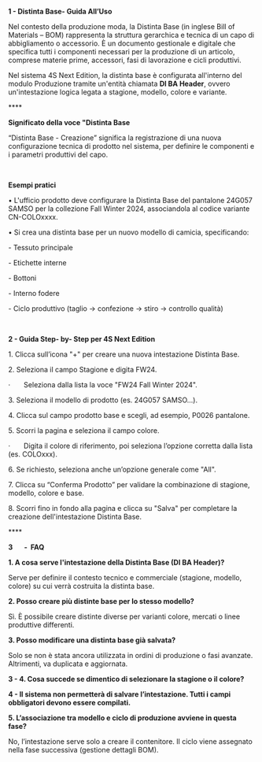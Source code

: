 **1 - Distinta Base- Guida All’Uso**

Nel contesto della produzione moda, la Distinta Base (in inglese Bill of Materials – BOM) rappresenta la struttura gerarchica e tecnica di un capo di abbigliamento o accessorio. È un documento gestionale e digitale che specifica tutti i componenti necessari per la produzione di un articolo, comprese materie prime, accessori, fasi di lavorazione e cicli produttivi.

Nel sistema 4S Next Edition, la distinta base è configurata all'interno del modulo Produzione tramite un'entità chiamata **DI BA Header**, ovvero un'intestazione logica legata a stagione, modello, colore e variante.

**** 

**Significato della voce "Distinta Base**

“Distinta Base - Creazione” significa la registrazione di una nuova configurazione tecnica di prodotto nel sistema, per definire le componenti e i parametri produttivi del capo.

 

**Esempi pratici**

• L'ufficio prodotto deve configurare la Distinta Base del pantalone 24G057 SAMSO per la collezione Fall Winter 2024, associandola al codice variante CN-COLOxxxx.

• Si crea una distinta base per un nuovo modello di camicia, specificando:

\- Tessuto principale

\- Etichette interne

\- Bottoni

\- Interno fodere

\- Ciclo produttivo (taglio → confezione → stiro → controllo qualità)

 

**2 - Guida Step- by- Step per 4S Next Edition**

1\. Clicca sull’icona "+" per creare una nuova intestazione Distinta Base.

2\. Seleziona il campo Stagione e digita FW24.

·       Seleziona dalla lista la voce "FW24 Fall Winter 2024".

3\. Seleziona il modello di prodotto (es. 24G057 SAMSO...).

4\. Clicca sul campo prodotto base e scegli, ad esempio, P0026 pantalone.

5\. Scorri la pagina e seleziona il campo colore.

·       Digita il colore di riferimento, poi seleziona l’opzione corretta dalla lista (es. COLOxxx).

6\. Se richiesto, seleziona anche un’opzione generale come "All".

7\. Clicca su “Conferma Prodotto” per validare la combinazione di stagione, modello, colore e base.

8\. Scorri fino in fondo alla pagina e clicca su "Salva" per completare la creazione dell'intestazione Distinta Base.

**** 

**3       -  FAQ**

**1. A cosa serve l'intestazione della Distinta Base (DI BA Header)?**

Serve per definire il contesto tecnico e commerciale (stagione, modello, colore) su cui verrà costruita la distinta base.

**2. Posso creare più distinte base per lo stesso modello?**

Sì. È possibile creare distinte diverse per varianti colore, mercati o linee produttive differenti.

**3. Posso modificare una distinta base già salvata?**

Solo se non è stata ancora utilizzata in ordini di produzione o fasi avanzate. Altrimenti, va duplicata e aggiornata.

**3 - 4. Cosa succede se dimentico di selezionare la stagione o il colore?**

**4 - Il sistema non permetterà di salvare l’intestazione. Tutti i campi obbligatori devono essere compilati.**

**5. L’associazione tra modello e ciclo di produzione avviene in questa fase?**

No, l’intestazione serve solo a creare il contenitore. Il ciclo viene assegnato nella fase successiva (gestione dettagli BOM).